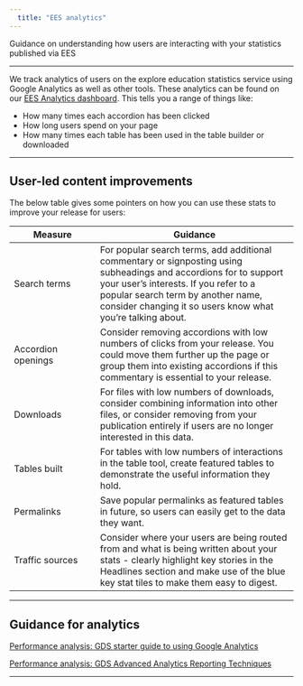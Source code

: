 ```yaml
---
  title: "EES analytics"
---
```


<p class="text-muted">Guidance on understanding how users are interacting with your statistics published via EES</p>

---

We track analytics of users on the explore education statistics service using Google Analytics as well as other tools. These analytics can be found on our [EES Analytics dashboard](https://rsconnect/rsc/ees-analytics/){target="_blank" rel="noopener noreferrer"}. This tells you a range of things like:

* How many times each accordion has been clicked
* How long users spend on your page
* How many times each table has been used in the table builder or downloaded

---

## User-led content improvements

The below table gives some pointers on how you can use these stats to improve your release for users:

|Measure	|Guidance|
|----|---------|
|Search terms|	For popular search terms, add additional commentary or signposting using subheadings and accordions for to support your user's interests. If you refer to a popular search term by another name, consider changing it so users know what you're talking about.
|Accordion openings|	Consider removing accordions with low numbers of clicks from your release. You could move them further up the page or group them into existing accordions if this commentary is essential to your release.
|Downloads|	For files with low numbers of downloads, consider combining information into other files, or consider removing from your publication entirely if users are no longer interested in this data.
|Tables built|	For tables with low numbers of interactions in the table tool, create featured tables to demonstrate the useful information they hold.
|Permalinks|	Save popular permalinks as featured tables in future, so users can easily get to the data they want.
|Traffic sources|	Consider where your users are being routed from and what is being written about your stats - clearly highlight key stories in the Headlines section and make use of the blue key stat tiles to make them easy to digest.|

---

## Guidance for analytics

[Performance analysis: GDS starter guide to using Google Analytics](../resources/performance_analysis_ga_guide.pdf)

[Performance analysis: GDS Advanced Analytics Reporting Techniques](../resources/performance_analysis_advance_reporting.pdf)

---